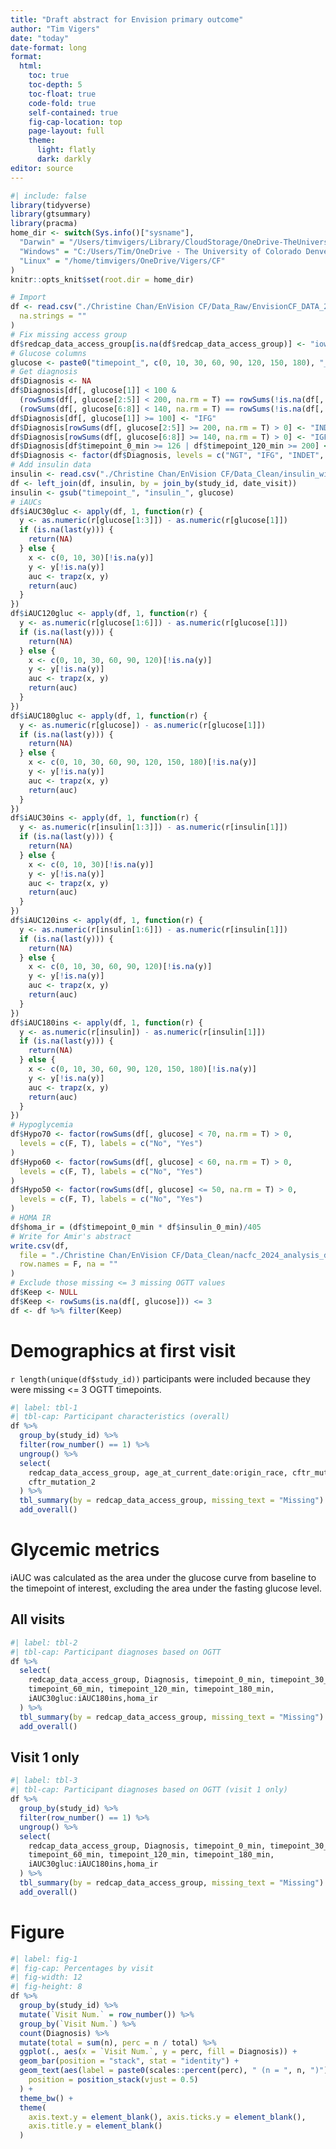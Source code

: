 ```yaml
---
title: "Draft abstract for Envision primary outcome"
author: "Tim Vigers"
date: "today"
date-format: long
format:
  html:
    toc: true
    toc-depth: 5
    toc-float: true
    code-fold: true
    self-contained: true
    fig-cap-location: top
    page-layout: full
    theme:
      light: flatly
      dark: darkly
editor: source
---
```


```r
#| include: false
library(tidyverse)
library(gtsummary)
library(pracma)
home_dir <- switch(Sys.info()["sysname"],
  "Darwin" = "/Users/timvigers/Library/CloudStorage/OneDrive-TheUniversityofColoradoDenver/Vigers/CF",
  "Windows" = "C:/Users/Tim/OneDrive - The University of Colorado Denver/Vigers/CF",
  "Linux" = "/home/timvigers/OneDrive/Vigers/CF"
)
knitr::opts_knit$set(root.dir = home_dir)
```

```r
# Import
df <- read.csv("./Christine Chan/EnVision CF/Data_Raw/EnvisionCF_DATA_2024-03-14_1325.csv",
  na.strings = ""
)
# Fix missing access group
df$redcap_data_access_group[is.na(df$redcap_data_access_group)] <- "iowa"
# Glucose columns
glucose <- paste0("timepoint_", c(0, 10, 30, 60, 90, 120, 150, 180), "_min")
# Get diagnosis
df$Diagnosis <- NA
df$Diagnosis[df[, glucose[1]] < 100 &
  (rowSums(df[, glucose[2:5]] < 200, na.rm = T) == rowSums(!is.na(df[, glucose[2:5]]))) &
  (rowSums(df[, glucose[6:8]] < 140, na.rm = T) == rowSums(!is.na(df[, glucose[6:8]])))] <- "NGT"
df$Diagnosis[df[, glucose[1]] >= 100] <- "IFG"
df$Diagnosis[rowSums(df[, glucose[2:5]] >= 200, na.rm = T) > 0] <- "INDET"
df$Diagnosis[rowSums(df[, glucose[6:8]] >= 140, na.rm = T) > 0] <- "IGF"
df$Diagnosis[df$timepoint_0_min >= 126 | df$timepoint_120_min >= 200] <- "CFRD"
df$Diagnosis <- factor(df$Diagnosis, levels = c("NGT", "IFG", "INDET", "IGF", "CFRD"))
# Add insulin data
insulin <- read.csv("./Christine Chan/EnVision CF/Data_Clean/insulin_wide.csv")
df <- left_join(df, insulin, by = join_by(study_id, date_visit))
insulin <- gsub("timepoint_", "insulin_", glucose)
# iAUCs
df$iAUC30gluc <- apply(df, 1, function(r) {
  y <- as.numeric(r[glucose[1:3]]) - as.numeric(r[glucose[1]])
  if (is.na(last(y))) {
    return(NA)
  } else {
    x <- c(0, 10, 30)[!is.na(y)]
    y <- y[!is.na(y)]
    auc <- trapz(x, y)
    return(auc)
  }
})
df$iAUC120gluc <- apply(df, 1, function(r) {
  y <- as.numeric(r[glucose[1:6]]) - as.numeric(r[glucose[1]])
  if (is.na(last(y))) {
    return(NA)
  } else {
    x <- c(0, 10, 30, 60, 90, 120)[!is.na(y)]
    y <- y[!is.na(y)]
    auc <- trapz(x, y)
    return(auc)
  }
})
df$iAUC180gluc <- apply(df, 1, function(r) {
  y <- as.numeric(r[glucose]) - as.numeric(r[glucose[1]])
  if (is.na(last(y))) {
    return(NA)
  } else {
    x <- c(0, 10, 30, 60, 90, 120, 150, 180)[!is.na(y)]
    y <- y[!is.na(y)]
    auc <- trapz(x, y)
    return(auc)
  }
})
df$iAUC30ins <- apply(df, 1, function(r) {
  y <- as.numeric(r[insulin[1:3]]) - as.numeric(r[insulin[1]])
  if (is.na(last(y))) {
    return(NA)
  } else {
    x <- c(0, 10, 30)[!is.na(y)]
    y <- y[!is.na(y)]
    auc <- trapz(x, y)
    return(auc)
  }
})
df$iAUC120ins <- apply(df, 1, function(r) {
  y <- as.numeric(r[insulin[1:6]]) - as.numeric(r[insulin[1]])
  if (is.na(last(y))) {
    return(NA)
  } else {
    x <- c(0, 10, 30, 60, 90, 120)[!is.na(y)]
    y <- y[!is.na(y)]
    auc <- trapz(x, y)
    return(auc)
  }
})
df$iAUC180ins <- apply(df, 1, function(r) {
  y <- as.numeric(r[insulin]) - as.numeric(r[insulin[1]])
  if (is.na(last(y))) {
    return(NA)
  } else {
    x <- c(0, 10, 30, 60, 90, 120, 150, 180)[!is.na(y)]
    y <- y[!is.na(y)]
    auc <- trapz(x, y)
    return(auc)
  }
})
# Hypoglycemia
df$Hypo70 <- factor(rowSums(df[, glucose] < 70, na.rm = T) > 0,
  levels = c(F, T), labels = c("No", "Yes")
)
df$Hypo60 <- factor(rowSums(df[, glucose] < 60, na.rm = T) > 0,
  levels = c(F, T), labels = c("No", "Yes")
)
df$Hypo50 <- factor(rowSums(df[, glucose] <= 50, na.rm = T) > 0,
  levels = c(F, T), labels = c("No", "Yes")
)
# HOMA IR
df$homa_ir = (df$timepoint_0_min * df$insulin_0_min)/405
# Write for Amir's abstract
write.csv(df,
  file = "./Christine Chan/EnVision CF/Data_Clean/nacfc_2024_analysis_data.csv",
  row.names = F, na = ""
)
# Exclude those missing <= 3 missing OGTT values
df$Keep <- NULL
df$Keep <- rowSums(is.na(df[, glucose])) <= 3
df <- df %>% filter(Keep)
```

# Demographics at first visit

`r length(unique(df$study_id))` participants were included because they were missing <= 3 OGTT timepoints.

```r
#| label: tbl-1
#| tbl-cap: Participant characteristics (overall)
df %>%
  group_by(study_id) %>%
  filter(row_number() == 1) %>%
  ungroup() %>%
  select(
    redcap_data_access_group, age_at_current_date:origin_race, cftr_mutation_1,
    cftr_mutation_2
  ) %>%
  tbl_summary(by = redcap_data_access_group, missing_text = "Missing") %>%
  add_overall()
```

# Glycemic metrics

iAUC was calculated as the area under the glucose curve from baseline to the timepoint of interest, excluding the area under the fasting glucose level.

## All visits

```r
#| label: tbl-2
#| tbl-cap: Participant diagnoses based on OGTT
df %>%
  select(
    redcap_data_access_group, Diagnosis, timepoint_0_min, timepoint_30_min,
    timepoint_60_min, timepoint_120_min, timepoint_180_min, 
    iAUC30gluc:iAUC180ins,homa_ir
  ) %>%
  tbl_summary(by = redcap_data_access_group, missing_text = "Missing") %>%
  add_overall()
```

## Visit 1 only

```r
#| label: tbl-3
#| tbl-cap: Participant diagnoses based on OGTT (visit 1 only)
df %>%
  group_by(study_id) %>%
  filter(row_number() == 1) %>%
  ungroup() %>%
  select(
    redcap_data_access_group, Diagnosis, timepoint_0_min, timepoint_30_min,
    timepoint_60_min, timepoint_120_min, timepoint_180_min, 
    iAUC30gluc:iAUC180ins,homa_ir
  ) %>%
  tbl_summary(by = redcap_data_access_group, missing_text = "Missing") %>%
  add_overall()
```

# Figure

```r
#| label: fig-1
#| fig-cap: Percentages by visit
#| fig-width: 12
#| fig-height: 8
df %>%
  group_by(study_id) %>%
  mutate(`Visit Num.` = row_number()) %>%
  group_by(`Visit Num.`) %>%
  count(Diagnosis) %>%
  mutate(total = sum(n), perc = n / total) %>%
  ggplot(., aes(x = `Visit Num.`, y = perc, fill = Diagnosis)) +
  geom_bar(position = "stack", stat = "identity") +
  geom_text(aes(label = paste0(scales::percent(perc), " (n = ", n, ")")),
    position = position_stack(vjust = 0.5)
  ) +
  theme_bw() +
  theme(
    axis.text.y = element_blank(), axis.ticks.y = element_blank(),
    axis.title.y = element_blank()
  )
```
